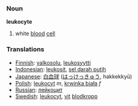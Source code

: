 === Noun ===
'''leukocyte'''

# white [[blood]] [[cell]]

=== Translations ===
*[[Finnish]]: [[valkosolu]], [[leukosyytti]]
*[[Indonesian]]: [[leukosit]], [[sel darah putih]]
*[[Japanese]]: [[白血球]] ([[はっけっきゅう]], hakkekkyū)
*[[Polish]]: [[leukocyt]] ''m'', [[krwinka biała]] ''f''
*[[Russian]]: [[лейкоцит]]
*[[Swedish]]: [[leukocyt]], [[vit]] [[blodkropp]]